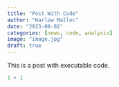 ```yaml
---
title: "Post With Code"
author: "Harlow Malloc"
date: "2023-09-02"
categories: [news, code, analysis]
image: "image.jpg"
draft: true
---
```


This is a post with executable code.

```r
1 + 1
```
